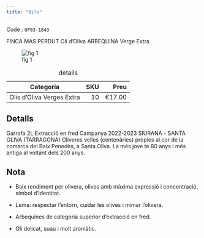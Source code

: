 ```yaml
---
title: "Oils"
---
```


Code : `UF03-1843`

FINCA MAS PERDUT Oli d'Oliva ARBEQUINA Verge Extra  

![fig 1](imagesoil/fincas_mas_perdut_arbequina_2L.jpeg)


| Categoria                |  SKU | Preu   |
|--------------------------|-----:|-------:|
| Olis d'Oliva Verges Extra|  10  | €17.00 |

: details



::: {.panel-tabset}

## Detalls

Garrafa 2L
Extracció en fred
Campanya 2022-2023
SIURANA - SANTA OLIVA (TARRAGONA)
Oliveres velles (centenàries) pròpies al cor de la comarca del Baix Penedès, a Santa Oliva. La més jove te 80 anys i més antiga al voltant dels 200 anys.


## Nota


- Baix rendiment per olivera, olives amb màxima expressió i concentració, símbol d'identitat.

- Lema: respectar l'entorn, cuidar les olives i mimar l'olivera.

- Arbequines de categoria superior d'extracció en fred.

- Oli delicat, suau i molt aromàtic.

:::






